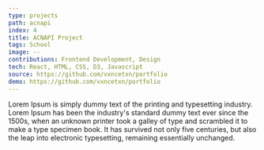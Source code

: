 ```yaml
---
type: projects
path: acnapi
index: 4
title: ACNAPI Project
tags: School
image: --
contributions: Frontend Development, Design
tech: React, HTML, CSS, D3, Javascript
source: https://github.com/vxncetxn/portfolio
demo: https://github.com/vxncetxn/portfolio
---
```


Lorem Ipsum is simply dummy text of the printing and typesetting industry. Lorem Ipsum has been the industry's standard dummy text ever since the 1500s, when an unknown printer took a galley of type and scrambled it to make a type specimen book. It has survived not only five centuries, but also the leap into electronic typesetting, remaining essentially unchanged.
